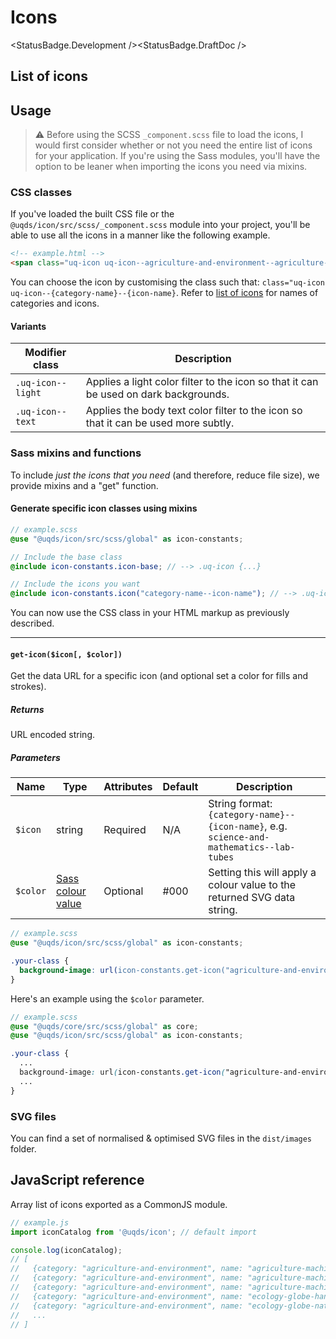 
# Icons
<StatusBadge.Development /><StatusBadge.DraftDoc />

## List of icons

<Story id="components-icon--icon" />

## Usage

> ⚠️ Before using the SCSS `_component.scss` file to load the icons, I would
> first consider whether or not you need the entire list of icons for your
> application. If you're using the Sass modules, you'll have the option to be
> leaner when importing the icons you need via mixins.

### CSS classes

If you've loaded the built CSS file or the `@uqds/icon/src/scss/_component.scss`
module into your project, you'll be able to use all the icons in a manner like
the following example.

<span className="uq-icon uq-icon--agriculture-and-environment--agriculture-machine-tractor"></span>

```html
<!-- example.html -->
<span class="uq-icon uq-icon--agriculture-and-environment--agriculture-machine-tractor"></span>
```

You can choose the icon by customising the class such that:
`class="uq-icon uq-icon--{category-name}--{icon-name}`. Refer to
[list of icons](/?path=/docs/components-icon--icon#list-of-icons) for names of
categories and icons.

#### Variants

| Modifier class | Description |
| - | - |
| `.uq-icon--light` | Applies a light color filter to the icon so that it can be used on dark backgrounds. |
| `.uq-icon--text` | Applies the body text color filter to the icon so that it can be used more subtly. | 

### Sass mixins and functions

To include _just the icons that you need_ (and therefore, reduce file size), we
provide mixins and a "get" function.

#### Generate specific icon classes using mixins

```scss
// example.scss
@use "@uqds/icon/src/scss/global" as icon-constants;

// Include the base class
@include icon-constants.icon-base; // --> .uq-icon {...}

// Include the icons you want
@include icon-constants.icon("category-name--icon-name"); // --> .uq-icon--category-name--icon-name {...}
```

You can now use the CSS class in your HTML markup as previously described.

---

#### `get-icon($icon[, $color])`

Get the data URL for a specific icon (and optional set a color for fills and
strokes).

##### Returns
URL encoded string.

##### Parameters

| Name | Type | Attributes | Default | Description |
| - | - | - | - | - |
| `$icon` | string | Required | N/A | String format: `{category-name}--{icon-name}`, e.g. `science-and-mathematics--lab-tubes` |
| `$color` | [Sass colour value](https://sass-lang.com/documentation/values/colors) | Optional | #000 | Setting this will apply a colour value to the returned SVG data string.

```scss
// example.scss
@use "@uqds/icon/src/scss/global" as icon-constants;

.your-class {
  background-image: url(icon-constants.get-icon("agriculture-and-environment--agriculture-machine-tractor"));
}
```

Here's an example using the `$color` parameter.

<span className="uqds-icon--green-example"></span>

```scss
// example.scss
@use "@uqds/core/src/scss/global" as core;
@use "@uqds/icon/src/scss/global" as icon-constants;

.your-class {
  ...
  background-image: url(icon-constants.get-icon("agriculture-and-environment--agriculture-machine-tractor", core.$uq-green));
  ...
}
```

### SVG files

You can find a set of normalised & optimised SVG files in the `dist/images`
folder.

## JavaScript reference

Array list of icons exported as a CommonJS module.

```js
// example.js
import iconCatalog from '@uqds/icon'; // default import

console.log(iconCatalog);
// [
//   {category: "agriculture-and-environment", name: "agriculture-machine-harvester-1"}
//   {category: "agriculture-and-environment", name: "agriculture-machine-plow-2"}
//   {category: "agriculture-and-environment", name: "agriculture-machine-tractor"}
//   {category: "agriculture-and-environment", name: "ecology-globe-hand"}
//   {category: "agriculture-and-environment", name: "ecology-globe-nature"}
//   ...
// ]
```
